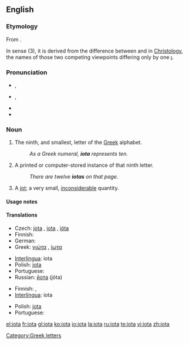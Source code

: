 {{was wotd|2008|June|8}}
{{letter_disp2|theta|&nbsp;&nbsp; [[image:Greek_uc_iota.png|20px]][[image:Greek_lc_iota.png|18px]] &nbsp;&nbsp; |kappa|γιώτα|Ι|ι}}
{{also|Iota}}
==English==

===Etymology===
From {{etyl|grc|en}} {{term|ἰῶτα|tr=iōta|lang=grc|sc=polytonic}}.

In sense (3), it is derived from the difference between {{term|ὁμοούσιος|tr=homoousios|sc=Grek||same substance}} and {{term|ὁμοιούσιος|tr=homoiousios|sc=Grek||similar substance}} in [[Christology]], the names of those two competing viewpoints differing only by one [[ι]].

===Pronunciation===
* {{a|UK}} {{IPA|/aɪˈəʊtə/}}, {{SAMPA|/aI"@U.t@/}}
* {{a|US}} {{IPA|/aɪˈoʊtə/}}, {{IPA|/ajˈowɾə/}}
* {{audio|en-us-iota.ogg|Audio (US)}}
* {{rhymes|əʊtə}}

===Noun===
{{en-noun|s|-}}

# {{uncountable}} The ninth, and smallest, letter of the [[Greek]] alphabet.
#: ''As a Greek numeral, '''iota''' represents ten.''
# {{countable}} A printed or computer-stored instance of that ninth letter.
#: ''There are twelve '''iotas''' on that page.''
# {{countable}} A [[jot]]; a very small, [[inconsiderable]] quantity.

====Usage notes====
{{en-noun-note countable and uncountable senses}}

====Translations====
{{trans-top|Greek letter}}
* Czech: [[jota]] {{f}}, [[#Czech|iota]] {{f}}, [[ióta]] {{f}}
* Finnish: {{t-|fi|iota}}
* German: {{t-|de|Jota|n}}
* Greek: [[γιώτα]] {{n}}, [[ίωτα]] {{n}}
{{trans-mid}}
* [[Interlingua]]: iota
* Polish: [[jota]] {{f}}
* Portuguese: {{t-|pt|iota|m}}
* Russian: [[йота]] (jóta) {{f}}
{{trans-bottom}}

{{trans-top|small amount}}
* Finnish: {{t-|fi|hitunen}}, {{t-|fi|hiven}}
* [[Interlingua]]: iota
{{trans-mid}}
* Polish: [[jota]] {{f}}
* Portuguese: {{t+|pt|pingo|m}}
{{trans-bottom}}

[[Category:Greek letters]]

[[el:iota]]
[[fr:iota]]
[[gl:iota]]
[[ko:iota]]
[[io:iota]]
[[la:iota]]
[[ru:iota]]
[[te:iota]]
[[vi:iota]]
[[zh:iota]]